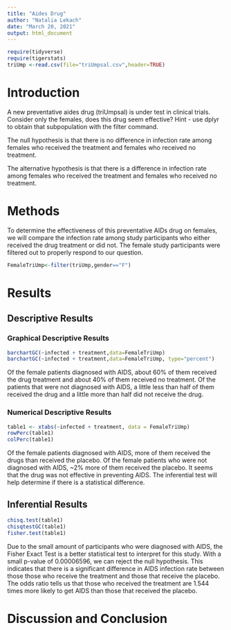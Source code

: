 ```yaml
---
title: "Aides Drug"
author: "Natalia Lekach"
date: "March 20, 2021"
output: html_document
---
```


```r
require(tidyverse)
require(tigerstats)
triUmp <-read.csv(file="triUmpsal.csv",header=TRUE)
```

# Introduction

<!--In this section you explain what you are trying to show.  Where did the data come from?  What is the research or other question you are trying to answer?.  If you skimp in this section expect to be marked down in your grade. Paint a picture of the project a couple of paragraphs is expected!-->

A new  preventative aides drug (triUmpsal) is under test in clinical trials. Consider only the females, does this drug seem effective?  Hint - use dplyr to obtain that subpopulation with the filter command.

The null hypothesis is that there is no difference in infection rate among females who received the treatment and females who received no treatment.  
  
The alternative hypothesis is that there is a difference in infection rate among females who received the treatment and females who received no treatment.  

# Methods

<!--Decide on your methods:  use "variable analysis" or other appropriate descriptors.  Make sure to choose at least one graphical method and at least one numerical method. Discuss what data manipulations may be needed for example subsetting or other binning procedures and what sort of graphical displays and inferential tools will be used!-->
  
To determine the effectiveness of this preventative AIDs drug on females, we will compare the infection rate among study participants who either received the drug treatment or did not. The female study participants were filtered out to properly respond to our question.    

```r
FemaleTriUmp<-filter(triUmp,gender=="F")
```
# Results

<!--Divide this section into two sub-sections:  One for your descriptive  results and one for your inferential results.!-->

## Descriptive Results

### Graphical Descriptive Results

<!--Graphical results here.  Make sure to show your code.  Provide appropriate labels for axes, giving units if possible, and provide a good title for the graph, too.  Use the graphical results to describe the patterns if any that exist in the data as focused toward the research question. Bottom line is to explain the features of the graph that are relevant to conforming or departing to what is expected by your null hypothesis !-->

```r
barchartGC(~infected + treatment,data=FemaleTriUmp)
barchartGC(~infected + treatment,data=FemaleTriUmp, type="percent")
```
  
Of the female patients diagnosed with AIDS, about 60% of them received the drug treatment and about 40% of them received no treatment. Of the patients that were not diagnosed with AIDS, a little less than half of them received the drug and a little more than half did not receive the drug.    

### Numerical Descriptive Results

<!--Numerical results go here. Use the numerical results to describe the patterns if any that exist in the data as focused toward the research question!-->

```r
table1 <- xtabs(~infected + treatment, data = FemaleTriUmp)
rowPerc(table1)
colPerc(table1)
```
  
Of the female patients diagnosed with AIDS, more of them received the drugs than received the placebo. Of the female patients who were not diagnosed with AIDS, ~2% more of them received the placebo. It seems that the drug was not effective in preventing AIDS. The inferential test will help determine if there is a statistical difference.  
  
## Inferential Results

<!--State hypothesis clearly.  Make sure your discussion of the inferential test covers all the aspects that the test output produces, such as test statistic, p-value etc.  Make a decision about the null hypothesis, explain the assumptions on which the selected test/procedure was based, and why the chosen procedure satisfys the assumptions and is appropriate to answer the research question!-->

```r
chisq.test(table1)
chisqtestGC(table1)
fisher.test(table1)
```
  
Due to the small amount of participants who were diagnosed with AIDS, the Fisher Exact Test is a better statistical test to interpret for this study. With a small p-value of 0.00006596, we can reject the null hypothesis. This indicates that there is a significant difference in AIDS infection rate between those those who receive the treatment and those that receive the placebo. 
The odds ratio tells us that those who received the treatment are 1.544 times more likely to get AIDS than those that received the placebo.   
  
# Discussion and Conclusion

<!--Discussion and conclusion here.  If you found a relationship be sure to consider whether the relationship occurs because one of the variavbles causes the other, or whether they perhasps are related for some other reason.  Watch the chapter 6 videos from the GeorgeTown videos collection.!-->



